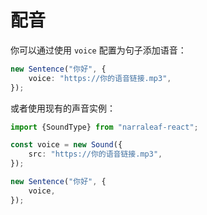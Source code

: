 # 配音

你可以通过使用 `voice` 配置为句子添加语音：

```typescript
new Sentence("你好", {
    voice: "https://你的语音链接.mp3",
});
```

或者使用现有的声音实例：

```typescript
import {SoundType} from "narraleaf-react";

const voice = new Sound({
    src: "https://你的语音链接.mp3",
});

new Sentence("你好", {
    voice,
});
```
